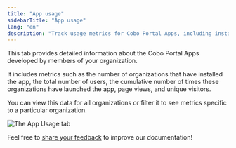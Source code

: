 ```yaml
---
title: "App usage"
sidebarTitle: "App usage"
lang: "en"
description: "Track usage metrics for Cobo Portal Apps, including installations, user counts, and app launches across organizations."
---
```


This tab provides detailed information about the Cobo Portal Apps developed by members of your organization. 

It includes metrics such as the number of organizations that have installed the app, the total number of users, the cumulative number of times these organizations have launched the app, page views, and unique visitors. 

You can view this data for all organizations or filter it to see metrics specific to a particular organization.

<img src="/en/images/developer-console/app_usage.png" className="screenshot_full_screen" alt="The App Usage tab" />

<Tip>Feel free to [share your feedback](https://forms.zohopublic.com/cobo/form/DocumentFeedbackForm/formperma/QvLOhxJv1_JMsJ-1dleZ8Itb_7rzN-LtgvsDdxosoVI?referrername=manuals) to improve our documentation!</Tip>